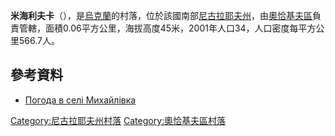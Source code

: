 {{coord|46|47|49|N|31|48|54|E|scale:100000|display=title}}

'''米海利夫卡'''（{{lang-uk|Михайлівка}}），是[[烏克蘭|烏克蘭]]的村落，位於該國南部[[尼古拉耶夫州|尼古拉耶夫州]]，由[[奧恰基夫區|奧恰基夫區]]負責管轄，面積0.06平方公里，海拔高度45米，2001年人口34，人口密度每平方公里566.7人。

==參考資料==
* [http://weather.in.ua/ua/nikolaevskaja/15951 Погода в селі Михайлівка] {{Wayback|url=http://weather.in.ua/ua/nikolaevskaja/15951 |date=20160606231946 }}

[[Category:尼古拉耶夫州村落|Category:尼古拉耶夫州村落]]
[[Category:奧恰基夫區村落|Category:奧恰基夫區村落]]


{{Mykolaiv-geo-stub}}